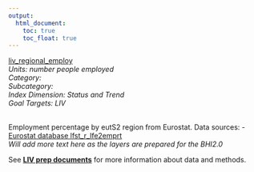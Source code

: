 ```yaml
---
output:
  html_document:
    toc: true
    toc_float: true
---
```


[liv_regional_employ](https://github.com/OHI-Science/bhi/blob/master/baltic/layers/liv_regional_employ_bhi2015.csv)\
*Units: number people employed*\
*Category:*\
*Subcategory:*\
*Index Dimension: Status and Trend*\
*Goal Targets: LIV*\
<br>

Employment percentage by eutS2 region from Eurostat.
Data sources:
- [Eurostat database lfst_r_lfe2emprt](http://ec.europa.eu/eurostat/data/database?p_auth=BgwyNWIM&p_p_id=estatsearchportlet_WAR_estatsearchportlet&p_p_lifecycle=1&p_p_state=maximized&p_p_mode=view&_estatsearchportlet_WAR_estatsearchportlet_action=search&text=lfst_r_lfe2emprt)\
*Will add more text here as the layers are prepared for the BHI2.0*

See [**LIV prep documents**](https://github.com/OHI-Science/bhi-1.0-archive/blob/draft/baltic2015/prep/LIV/liv_prep.md) for more information about data and methods.

<br>

